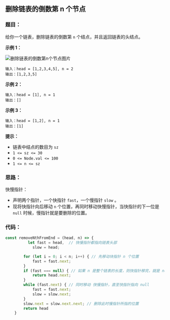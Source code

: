 ## 删除链表的倒数第 n 个节点
<div className='flex items-center'>
    <ChipDifficult content={'中等'} className='mr-2 text-middleText' />
    <ChipLink
        href={'https://leetcode.cn/problems/remove-nth-node-from-end-of-list/description/'}
        content={'No.19 删除链表的倒数第 n 个节点'}
    />
</div>

### 题目：

给你一个链表，删除链表的倒数第 `n` 个结点，并且返回链表的头结点。

**示例 1：**

![删除链表的倒数第n个节点图片](https://assets.leetcode.com/uploads/2020/10/03/remove_ex1.jpg)

```
输入：head = [1,2,3,4,5], n = 2
输出：[1,2,3,5]
```

**示例 2：**

```
输入：head = [1], n = 1
输出：[]
```

**示例 3：**

```
输入：head = [1,2], n = 1
输出：[1]
```

**提示：**

- 链表中结点的数目为 `sz`
- `1 <= sz <= 30`
- `0 <= Node.val <= 100`
- `1 <= n <= sz`



### 思路：

快慢指针：

- 声明两个指针，一个快指针 `fast`，一个慢指针 `slow` 。
- 现将快指针向后移动 `n` 个位置，再同时移动快慢指针，当快指针的下一位是 `null` 时候，慢指针就是要删除的位置。



### 代码：

```javascript
const removeNthFromEnd = (head, n) => {
          let fast = head,  // 快慢指针都指向链表头部
            slow = head;

        for (let i = 0; i < n; i++) { // 先移动块指针 n 个位置
            fast = fast.next;
        }
        if (fast === null) { // 如果 n 是整个链表的长度，则快指针移完，就是 null，此时直接返回 head.next
            return head.next;
        }
        while (fast.next) { // 同时移动 快慢指针，直至快指针指向 null
            fast = fast.next;
            slow = slow.next;
        }
        slow.next = slow.next.next; // 删除此时慢指针所指的位置
        return head
    }
```

